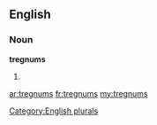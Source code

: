 ==English==

===Noun===
'''tregnums'''

# {{plural of|[[tregnum]]}}

[[Category:English plurals]]

[[ar:tregnums]]
[[fr:tregnums]]
[[my:tregnums]]